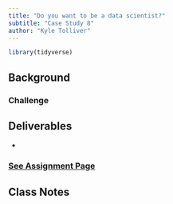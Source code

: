```yaml
---
title: "Do you want to be a data scientist?"
subtitle: "Case Study 8"
author: "Kyle Tolliver"
---
```


```r
library(tidyverse)
```

## Background



### Challenge



## Deliverables

* 

### [See Assignment Page](./assign.html)

## Class Notes


